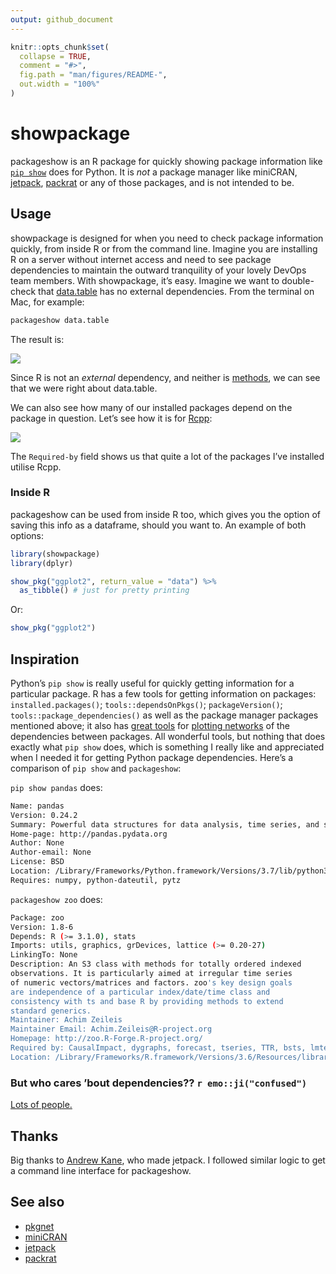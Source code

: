 ```yaml
---
output: github_document
---
```


<!-- README.md is generated from README.Rmd. Please edit that file -->

```r
knitr::opts_chunk$set(
  collapse = TRUE,
  comment = "#>",
  fig.path = "man/figures/README-",
  out.width = "100%"
)
```
# showpackage

<!-- badges: start -->
<!-- badges: end -->

packageshow is an R package for quickly showing package information like [`pip show`](https://pip.pypa.io/en/stable/reference/pip_show/) does for Python. It is _not_ a package manager like miniCRAN, [jetpack](https://github.com/ankane/jetpack), [packrat](https://rstudio.github.io/packrat/) or any of those packages, and is not intended to be. 

## Usage
showpackage is designed for when you need to check package information quickly, from inside R or from the command line. 
Imagine you are installing R on a server without internet access and need to see package dependencies to maintain the outward tranquility of your lovely DevOps team members. With showpackage, it's easy. Imagine we want to double-check that [data.table](https://github.com/Rdatatable/data.table) has no external dependencies. From the terminal on Mac, for example:

```bash
packageshow data.table
```

The result is: 

![](https://i.imgur.com/GbGx5dM.png)

Since R is not an _external_ dependency, and neither is [methods](https://stat.ethz.ch/R-manual/R-devel/library/methods/html/methods-package.html), we can see that we were right about data.table. 

We can also see how many of our installed packages depend on the package in question. Let's see how it is for [Rcpp](https://cran.r-project.org/web/packages/Rcpp/index.html): 

![](https://i.imgur.com/pGI9GOO.png)

The `Required-by` field shows us that quite a lot of the packages I've installed utilise Rcpp. 

### Inside R

packageshow can be used from inside R too, which gives you the option of saving this info as a dataframe, should you want to. An example of both options:  

```r
library(showpackage)
library(dplyr)
```
```r
show_pkg("ggplot2", return_value = "data") %>% 
  as_tibble() # just for pretty printing
```

Or: 
```r
show_pkg("ggplot2")
```


## Inspiration

Python's `pip show` is really useful for quickly getting information for a particular package. R has a few tools for getting information on packages: `installed.packages()`; `tools::dependsOnPkgs()`; `packageVersion()`; `tools::package_dependencies()` as well as the package manager packages mentioned above; it also has [great tools](https://cran.r-project.org/web/packages/pkgnet/vignettes/pkgnet-intro.html) for [plotting networks](https://eranraviv.com/r-tips-and-tricks-package-dependencies/) of the dependencies between packages. All wonderful tools, but nothing that does exactly what `pip show` does, which is something I really like and appreciated when I needed it for getting Python package dependencies. Here's a comparison of `pip show` and `packageshow`:  

`pip show pandas` does:

```bash
Name: pandas
Version: 0.24.2
Summary: Powerful data structures for data analysis, time series, and statistics
Home-page: http://pandas.pydata.org
Author: None
Author-email: None
License: BSD
Location: /Library/Frameworks/Python.framework/Versions/3.7/lib/python3.7/site-packages
Requires: numpy, python-dateutil, pytz
```

`packageshow zoo` does:

```bash
Package: zoo
Version: 1.8-6
Depends: R (>= 3.1.0), stats
Imports: utils, graphics, grDevices, lattice (>= 0.20-27)
LinkingTo: None
Description: An S3 class with methods for totally ordered indexed
observations. It is particularly aimed at irregular time series
of numeric vectors/matrices and factors. zoo's key design goals
are independence of a particular index/date/time class and
consistency with ts and base R by providing methods to extend
standard generics.
Maintainer: Achim Zeileis
Maintainer Email: Achim.Zeileis@R-project.org
Homepage: http://zoo.R-Forge.R-project.org/
Required by: CausalImpact, dygraphs, forecast, tseries, TTR, bsts, lmtest, quantmod, xts
Location: /Library/Frameworks/R.framework/Versions/3.6/Resources/library/zoo
```
### But who cares 'bout dependencies?? `r emo::ji("confused")`

[Lots of people.](http://dirk.eddelbuettel.com/blog/2018/02/28/#017_dependencies)

## Thanks
Big thanks to [Andrew Kane](https://github.com/ankane), who made jetpack. I followed similar logic to get a command line interface for packageshow.  

## See also
- [pkgnet](https://cran.r-project.org/web/packages/pkgnet/vignettes/pkgnet-intro.html)
- [miniCRAN](https://cran.r-project.org/web/packages/miniCRAN/)
- [jetpack](https://cran.r-project.org/web/packages/jetpack/)
- [packrat](https://cran.r-project.org/web/packages/packrat/)